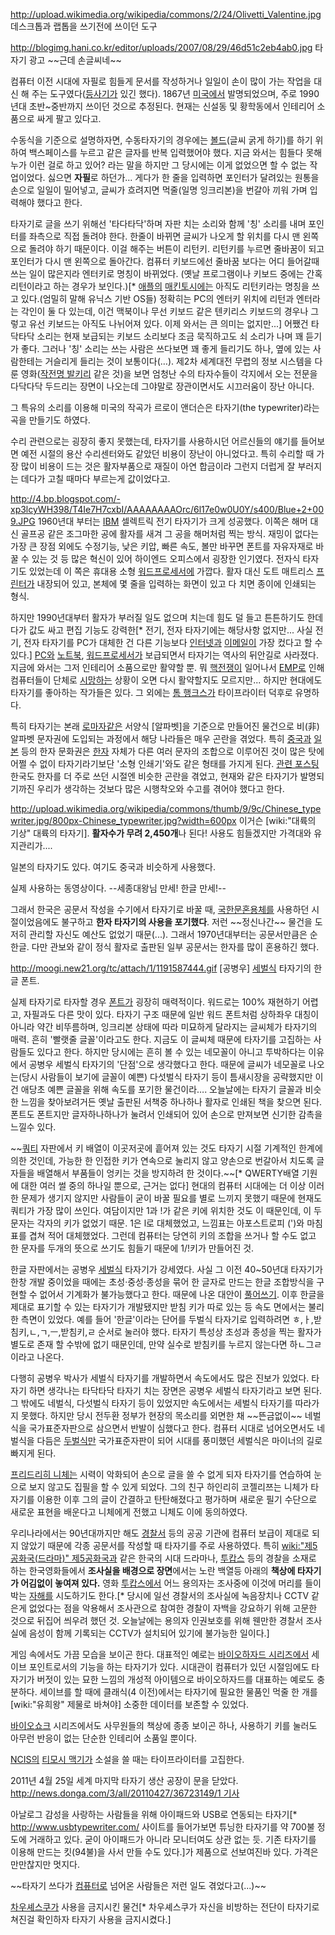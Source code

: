 http://upload.wikimedia.org/wikipedia/commons/2/24/Olivetti_Valentine.jpg
데스크톱과 랩톱을 쓰기전에 쓰이던 도구

http://blogimg.hani.co.kr/editor/uploads/2007/08/29/46d51c2eb4ab0.jpg
타자기 광고 ~~근데 손글씨네~~

컴퓨터 이전 시대에 자필로 힘들게 문서를 작성하거나 일일이 손이 많이 가는 작업을 대신 해 주는 도구였다([[등사기]]가 있긴 했다). 1867년 [[미국]]에서 발명되었으며, 주로 1990년대 초반~중반까지 쓰이던 것으로 추정된다. 현재는 신설동 및 황학동에서 인테리어 소품으로 싸게 팔고 있다고.

수동식을 기준으로 설명하자면, 수동타자기의 경우에는 [[볼드]](글씨 굵게 하기)를 하기 위하여 백스페이스를 누르고 같은 글자를 반복 입력했어야 했다. 지금 와서는 힘들다 못해 누가 이런 걸로 하고 있어? 라는 말을 하지만 그 당시에는 이게 없었으면 할 수 없는 작업이었다. 싫으면 '''자필'''로 하던가... 게다가 한 줄을 입력하면 포인터가 달려있는 원통을 손으로 일일이 밀어넣고, 글씨가 흐려지면 먹줄(일명 잉크리본)을 번갈아 끼워 가며 입력해야 했다고 한다.

타자기로 글을 쓰기 위해선 '타다타닥'하며 자판 치는 소리와 함께 '칭' 소리를 내며 포인터를 좌측으로 직접 돌려야 한다. 한줄이 바뀌면 글씨가 나오게 할 위치를 다시 맨 왼쪽으로 돌려야 하기 때문이다. 이걸 해주는 버튼이 리턴키. 리턴키를 누르면 줄바꿈이 되고 포인터가 다시 맨 왼쪽으로 돌아간다. 컴퓨터 키보드에선 줄바꿈 보다는 어디 들어갈때 쓰는 일이 많은지라 엔터키로 명칭이 바뀌었다. (옛날 프로그램이나 키보드 중에는 간혹 리턴이라고 하는 경우가 보인다.)[* [[애플]]의 [[매킨토시]]에는 아직도 리턴키라는 명칭을 쓰고 있다.(엄밀히 말해 유닉스 기반 OS들) 정확히는 PC의 엔터키 위치에 리턴과 엔터라는 각인이 둘 다 있는데, 이건 맥북이나 무선 키보드 같은 텐키리스 키보드의 경우나 그렇고 유선 키보드는 아직도 나뉘어져 있다. 이제 와서는 큰 의미는 없지만...] 어쨌건 타닥타닥 소리는 현재 보급되는 키보드 소리보다 조금 묵직하고도 쇠 소리가 나며 꽤 듣기가 좋다. 그러나 '칭' 소리는 쓰는 사람은 쓰다보면 꽤 좋게 들리기도 하나, 옆에 있는 사람한테는 거슬리게 들리는 것이 보통이다(…). 제2차 세계대전 무렵의 정보 시스템을 다룬 영화([[작전명 발키리]] 같은 것)을 보면 엄청난 수의 타자수들이 각지에서 오는 전문을 다닥다닥 두드리는 장면이 나오는데 그야말로 장관이면서도 시끄러움이 장난 아니다.

{{{#!html
<iframe width="640" height="360" src="//www.youtube.com/embed/G4nX0Xrn-wo?feature=player_detailpage" frameborder="0" allowfullscreen></iframe>
}}}
그 특유의 소리를 이용해 미국의 작곡가 르로이 앤더슨은 타자기(the typewriter)라는 곡을 만들기도 하였다.

수리 관련으로는 굉장히 좋지 못했는데, 타자기를 사용하시던 어르신들의 얘기를 들어보면 예전 시절의 용산 수리센터와도 같았던 비용이 장난이 아니었다고. 특히 수리할 때 가장 많이 비용이 드는 것은 활자부품으로 재질이 아연 합금이라 그런지 더럽게 잘 부러지는 데다가 고칠 때마다 부르는게 값이었다고.

http://4.bp.blogspot.com/-xp3lcyWH398/T4Ie7H7cxbI/AAAAAAAAOrc/6l17e0w0U0Y/s400/Blue+2+009.JPG
1960년대 부터는 [[IBM]] 셀렉트릭 전기 타자기가 크게 성공했다. 이쪽은 해머 대신 골프공 같은 조그마한 공에 활자를 새겨 그 공을 해머처럼 찍는 방식. 재밍이 없다는 가장 큰 장점 외에도 수정기능, 낮은 키압, 빠른 속도, 볼만 바꾸면 폰트를 자유자재로 바꿀 수 있는 것 등 많은 혁신이 있어 하이엔드 오피스에서 굉장한 인기였다. 전자식 타자기도 있었는데 이 쪽은 휴대용 소형 [[워드프로세서]]에 가깝다. 활자 대신 도트 매트리스 [[프린터]]가 내장되어 있고, 본체에 몇 줄을 입력하는 화면이 있고 다 치면 종이에 인쇄되는 형식.

하지만 1990년대부터 활자가 부러질 일도 없으며 치는데 힘도 덜 들고 튼튼하기도 한데다가 값도 싸고 편집 기능도 강력한[* 전기, 전자 타자기에는 해당사항 없지만... 사실 전기, 전자 타자기를 PC가 대체한 건 다른 기능보다 [[인터넷]]과 [[이메일]]이 가장 컸다고 할 수 있다.] [[PC]]와 [[노트북]], [[워드프로세서]]가 보급되면서 타자기는 역사의 뒤안길로 사라졌다. 지금에 와서는 그저 인테리어 소품으로만 활약할 뿐. 뭐 [[핵전쟁]]이 일어나서 [[EMP]]로 인해 컴퓨터들이 단체로 [[시망]]하는 상황이 오면 다시 활약할지도 모르지만... 하지만 현대에도 타자기를 좋아하는 작가들은 있다. 그 외에는 [[톰 행크스]]가 타이프라이터 덕후로 유명하다.

특히 타자기는 본래 [[로마자]]같은 서양식 [알파벳]을 기준으로 만들어진 물건으로 비(非) 알파벳 문자권에 도입되는 과정에서 해당 나라들은 매우 곤란을 겪었다. 특히 [[중국]]과 [[일본]] 등의 한자 문화권은 [[한자]] 자체가 다른 여러 문자의 조합으로 이루어진 것이 많은 탓에 어쩔 수 없이 타자기라기보단 '소형 인쇄기'와도 같은 형태를 가지게 된다. [http://blog.naver.com/chookon?Redirect=Log&logNo=120067782484 관련 포스팅] 한국도 한자를 더 주로 쓰던 시절엔 비슷한 곤란을 겪었고, 현재와 같은 타자기가 발명되기까진 우리가 생각하는 것보다 많은 시행착오와 수고를 겪어야 했다고 한다.

http://upload.wikimedia.org/wikipedia/commons/thumb/9/9c/Chinese_typewriter.jpg/800px-Chinese_typewriter.jpg?width=600px
이거슨 [wiki:"대륙의 기상" 대륙의 타자기]. '''활자수가 무려 2,450개'''나 된다! 사용도 힘들겠지만 가격대와 유지관리가....
{{{#!html
<iframe width="640" height="360" src="http://www.youtube.com/embed/M77DxXRI014?feature=player_detailpage" frameborder="0" allowfullscreen></iframe>
}}}

일본의 타자기도 있다. 여기도 중국과 비슷하게 사용했다.
{{{#!html
<iframe width="560" height="315" src="//www.youtube.com/embed/JHJhah1c-K0?vq=hd720&autohide=1&fs=0&rel=0" frameborder="0" allowfullscreen></iframe>
}}}

실제 사용하는 동영상이다. --세종대왕님 만세! 한글 만세!--

{{{#!html
<iframe width="560" height="315" src="//www.youtube.com/embed/UHZHFBAOWKA?vq=hd720&autohide=1&fs=0&rel=0" frameborder="0" allowfullscreen></iframe>
}}}

그래서 한국은 공문서 작성을 수기에서 타자기로 바꿀 때, [[국한문혼용체]]를 사용하던 시절이었음에도 불구하고 '''한자 타자기의 사용을 포기했다'''. 저런 ~~정신나간~~ 물건을 도저히 관리할 자신도 예산도 없었기 때문(...). 그래서 1970년대부터는 공문서만큼은 순 한글. 다만 관보와 같이 정식 활자로 출판된 일부 공문서는 한자를 많이 혼용하긴 했다.

http://moogi.new21.org/tc/attach/1/1191587444.gif
[공병우] [[세벌식]] 타자기의 한글 폰트.

실제 타자기로 타자할 경우 [[폰트]]가 굉장히 매력적이다. 워드로는 100% 재현하기 어렵고, 자필과도 다른 맛이 있다. 타자기 구조 때문에 일반 워드 폰트처럼 상하좌우 대칭이 아니라 약간 비뚜름하며, 잉크리본 상태에 따라 미묘하게 달라지는 글씨체가 타자기의 매력. 흔히 '빨랫줄 글꼴'이라고도 한다. 지금도 이 글씨체 때문에 타자기를 고집하는 사람들도 있다고 한다. 하지만 당시에는 흔히 볼 수 있는 네모꼴이 아니고 투박하다는 이유에서 공병우 세벌식 타자기의 '단점'으로 생각했다고 한다. 때문에 글씨가 네모꼴로 나오는(당시 사람들이 보기에 글꼴이 예쁜) 다섯벌식 타자기 등이 틈새시장을 공략했지만 이건 애당초 예쁜 글꼴을 위해 속도를 포기한 물건이라…. 오늘날에는 타자기 글꼴과 비슷한 느낌을 찾아보려거든 옛날 출판된 서책중 하나하나 활자로 인쇄된 책을 찾으면 된다. 폰트도 폰트지만 글자하나하나가 눌려서 인쇄되어 있어 손으로 만져보면 신기한 감촉을 느낄수 있다.

~~[[쿼티]] 자판에서 키 배열이 이곳저곳에 흩어져 있는 것도 타자기 시절 기계적인 한계에 의한 것인데, 가능한 한 인접한 키가 연속으로 눌리지 않고 양손으로 번갈아서 치도록 글자들을 배열해서 부품들이 엉키는 것을 방지하려 한 것이다.~~[* QWERTY배열 기원에 대한 여러 썰 중의 하나일 뿐으로, 근거는 없다] 현대의 컴퓨터 시대에는 더 이상 이러한 문제가 생기지 않지만 사람들이 굳이 바꿀 필요를 별로 느끼지 못했기 때문에 현재도 쿼티가 가장 많이 쓰인다. 여담이지만 1과 !가 같은 키에 위치한 것도 이 때문인데, 이 두 문자는 각자의 키가 없었기 때문. 1은 l로 대체했었고, 느낌표는 아포스트로피 (')와 마침표를 겹쳐 적어 대체했었다. 그런데 컴퓨터는 당연히 키의 조합을 쓰거나 할 수도 없고 한 문자를 두개의 뜻으로 쓰기도 힘들기 때문에 1/!키가 만들어진 것.

한글 자판에서는 공병우 [[세벌식]] 타자기가 강세였다. 사실 그 이전 40~50년대 타자기가 한창 개발 중이었을 때에는 초성·중성·종성을 묶어 한 글자로 만드는 한글 조합방식을 구현할 수 없어서 기계화가 불가능했다고 한다. 때문에 나온 대안이 [[풀어쓰기]]. 이후 한글을 제대로 표기할 수 있는 타자기가 개발됐지만 받침 키가 따로 있는 등 속도 면에서는 불리한 측면이 있었다. 예를 들어 '한글'이라는 단어를 두벌식 타자기로 입력하려면 ㅎ,ㅏ,받침키,ㄴ,ㄱ,ㅡ,받침키,ㄹ 순서로 눌러야 했다. 타자기 특성상 초성과 종성을 찍는 활자가 별도로 존재 할 수밖에 없기 때문인데, 만약 실수로 받침키를 누르지 않는다면 하ㄴ그ㄹ 이라고 나온다.

다행히 공병우 박사가 세벌식 타자기를 개발하면서 속도에서도 많은 진보가 있었다. 타자기 하면 생각나는 타닥타닥 타자기 치는 장면은 공병우 세벌식 타자기라고 보면 된다. 그 밖에도 네벌식, 다섯벌식 타자기 등이 있었지만 속도에서는 세벌식 타자기를 따라가지 못했다. 하지만 당시 전두환 정부가 현장의 목소리를 외면한 채 ~~뜬금없이~~ 네벌식을 국가표준자판으로 삼으면서 반발이 심했다고 한다. 컴퓨터 시대로 넘어오면서도 네벌식을 다듬은 [[두벌식]]만 국가표준자판이 되어 시대를 풍미했던 세벌식은 마이너의 길로 빠지게 된다.

[[프리드리히 니체]]는 시력이 악화되어 손으로 글을 쓸 수 없게 되자 타자기를 연습하여 눈으로 보지 않고도 집필을 할 수 있게 되었다. 그의 친구 하인리히 코젤리쯔는 니체가 타자기를 이용한 이후 그의 글이 간결하고 탄탄해졌다고 평가하며 새로운 필기 수단으로 새로운 표현을 배운다고 니체에게 전했고 니체도 이에 동의하였다.

우리나라에서는 90년대까지만 해도 [[경찰]]서 등의 공공 기관에 컴퓨터 보급이 제대로 되지 않았기 때문에 각종 공문서를 작성할 때 타자기를 주로 사용하였다. 특히 [[wiki:"제5공화국(드라마)" 제5공화국]]과 같은 한국의 시대 드라마나, [[투캅스]] 등의 경찰을 소재로 하는 한국영화들에서 '''조사실을 배경으로 장면'''에서는 노란 백열등 아래의 '''책상에 타자기가 어김없이 놓여져 있다.''' 영화 [[투캅스]]에서 어느 용의자는 조사중에 이것에 머리를 들이 박는 [[자해]]를 시도하기도 한다.[* 당시에 일선 경찰서의 조사실에 녹음장치나 CCTV 같은게 없었다는 점을 악용해서 조사관으로 참여한 경찰이 자백을 강요하기 위해 고문한 것으로 뒤집어 씌우려 했던 것. 오늘날에는 용의자 인권보호를 위해 웬만한 경찰서 조사실에 음성이 함께 기록되는 CCTV가 설치되어 있기에 불가능한 일이다.]

게임 속에서도 가끔 모습을 보이곤 한다. 대표적인 예로는 [[바이오하자드 시리즈]]에서 세이브 포인트로서의 기능을 하는 타자기가 있다. 시대관이 컴퓨터가 있던 시절임에도 타자기가 버젓이 있는 묘한 느낌의 개성적 아이템으로 바이오하자드를 대표하는 예로도 충분하다. 세이브를 할 때에 클래식(4 이전)에서는 타자기에 필요한 물품인 먹줄 한 개를 [wiki:"유희왕" 제물로 바쳐야] 소중한 데이터를 보존할 수 있었다.

[[바이오쇼크]] 시리즈에서도 사무원들의 책상에 종종 보이곤 하나, 사용하기 키를 눌러도 아무런 반응이 없는 단순한 인테리어 소품일 뿐이다.

[[NCIS]]의 [[티모시 맥기]]가 소설을 쓸 때는 타이프라이터를 고집한다.

2011년 4월 25일 세계 마지막 타자기 생산 공장이 문을 닫았다. [[http://news.donga.com/3/all/20110427/36723149/1 기사]]

아날로그 감성을 사랑하는 사람들을 위해 아이패드와 USB로 연동되는 타자기[* http://www.usbtypewriter.com/ 사이트를 들어가보면 튜닝한 타자기를 약 700불 정도에 거래하고 있다. 굳이 아이패드가 아니라 모니터여도 상관 없는 듯. 기존 타자기를 이용해 만드는 킷(94불)을 사서 만들 수도 있다.]가 제품으로 선보여진바 있다. 가격은 만만찮지만 멋지다.

{{{#!html
<iframe width="480" height="360" src="http://www.youtube.com/embed/j_OnhoTRbhA?rel=0" frameborder="0" allowfullscreen></iframe>
}}}
~~타자기 쓰다가 [[컴퓨터]]로 넘어온 사람들은 저런 일도 겪었다고(...)~~

[[차우셰스쿠]]가 사용을 금지시킨 물건[* 차우셰스쿠가 자신을 비방하는 전단이 타자기로 쳐진걸 확인하자 타자기 사용을 금지시켰다.]
